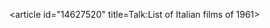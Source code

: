 <article id="14627520" title=Talk:List of Italian films of 1961>
	<talkpage id="14627520" title="Talk:List of Italian films of 1961">
{{WikiProject Italy|class=List|importance=low|attention=}}
{{film|class=list|Italian-task-force=yes}}
	</talkpage>
</article>
